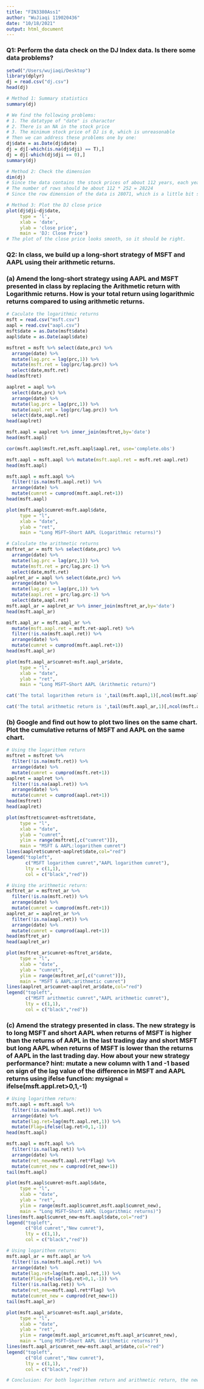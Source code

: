 ```yaml
---
title: "FIN3380Ass1"
author: "WuJiaqi 119020436"
date: "10/18/2021"
output: html_document
---
```


### Q1: Perform the data check on the DJ Index data. Is there some data problems?
```r
setwd("/Users/wujiaqi/Desktop")
library(dplyr)
dj = read.csv("dj.csv")
head(dj)
```

```r
# Method 1: Summary statistics
summary(dj)
```

```r
# We find the following problems:
# 1. The datatype of "date" is charactor
# 2. There is an NA in the stock price
# 3. The minimum stock price of DJ is 0, which is unreasonable
# Then we can address these problems one by one:
dj$date = as.Date(dj$date)
dj = dj[-which(is.na(dj$dji) == T),]
dj = dj[-which(dj$dji == 0),]
summary(dj)
```

```r
# Method 2: Check the dimension
dim(dj)
# Since the data contains the stock prices of about 112 years, each year with about 252 trading days
# The number of rows should be about 112 * 252 = 28224
# Since the row dimension of the data is 28071, which is a little bit smaller than 28224 due to the removemrnt of certain data, it seems reasonable
```

```r
# Method 3: Plot the DJ close price
plot(dj$dji~dj$date,
     type = 'l', 
     xlab = 'date', 
     ylab = 'close price', 
     main = 'DJ: Close Price')
# The plot of the close price looks smooth, so it should be right.
```


### Q2: In class, we build up a long-short strategy of MSFT and AAPL using their arithmetic returns.
### (a) Amend the long-short strategy using AAPL and MSFT presented in class by replacing the Arithmetic return with Logarithmic returns. How is your total return using logarithmic returns compared to using arithmetic returns.
```r
# Caculate the logarithmic returns
msft = read.csv("msft.csv")
aapl = read.csv("aapl.csv")
msft$date = as.Date(msft$date)
aapl$date = as.Date(aapl$date)
```

```r
msftret = msft %>% select(date,prc) %>%
  arrange(date) %>%
  mutate(lag.prc = lag(prc,1)) %>%
  mutate(msft.ret = log(prc/lag.prc)) %>%
  select(date,msft.ret)
head(msftret)
```

```r
aaplret = aapl %>%
  select(date,prc) %>%
  arrange(date) %>%
  mutate(lag.prc = lag(prc,1)) %>%
  mutate(aapl.ret = log(prc/lag.prc)) %>%
  select(date,aapl.ret)
head(aaplret)
```

```r
msft.aapl = aaplret %>% inner_join(msftret,by='date')
head(msft.aapl)
```

```r
cor(msft.aapl$msft.ret,msft.aapl$aapl.ret, use='complete.obs')
```

```r
msft.aapl = msft.aapl %>% mutate(msft.aapl.ret = msft.ret-aapl.ret)
head(msft.aapl)
```

```r
msft.aapl = msft.aapl %>% 
  filter(!is.na(msft.aapl.ret)) %>%
  arrange(date) %>%
  mutate(cumret = cumprod(msft.aapl.ret+1))
head(msft.aapl)
```

```r
plot(msft.aapl$cumret~msft.aapl$date,
     type = "l",
     xlab = "date",
     ylab = "ret",
     main = "Long MSFT~Short AAPL (Logarithmic returns)")
```


```r
# Calculate the arithmetic returns
msftret_ar = msft %>% select(date,prc) %>%
  arrange(date) %>%
  mutate(lag.prc = lag(prc,1)) %>%
  mutate(msft.ret = prc/lag.prc-1) %>%
  select(date,msft.ret)
aaplret_ar = aapl %>% select(date,prc) %>%
  arrange(date) %>%
  mutate(lag.prc = lag(prc,1)) %>%
  mutate(aapl.ret = prc/lag.prc-1) %>%
  select(date,aapl.ret)
msft.aapl_ar = aaplret_ar %>% inner_join(msftret_ar,by='date')
head(msft.aapl_ar)
```

```r
msft.aapl_ar = msft.aapl_ar %>% 
  mutate(msft.aapl.ret = msft.ret-aapl.ret) %>%
  filter(!is.na(msft.aapl.ret)) %>%
  arrange(date) %>%
  mutate(cumret = cumprod(msft.aapl.ret+1))
head(msft.aapl_ar)
```

```r
plot(msft.aapl_ar$cumret~msft.aapl_ar$date,
     type = "l",
     xlab = "date",
     ylab = "ret",
     main = "Long MSFT~Short AAPL (Arithmetic return)")
```

```r
cat('The total logarithem return is ',tail(msft.aapl,1)[,ncol(msft.aapl)])
```

```r
cat('The total arithmetic return is ',tail(msft.aapl_ar,1)[,ncol(msft.aapl_ar)])
```


### (b) Google and find out how to plot two lines on the same chart. Plot the cumulative returns of MSFT and AAPL on the same chart.
```r
# Using the logarithem return
msftret = msftret %>% 
  filter(!is.na(msft.ret)) %>%
  arrange(date) %>%
  mutate(cumret = cumprod(msft.ret+1))
aaplret = aaplret %>% 
  filter(!is.na(aapl.ret)) %>%
  arrange(date) %>%
  mutate(cumret = cumprod(aapl.ret+1))
head(msftret)
head(aaplret)
```

```r
plot(msftret$cumret~msftret$date,
     type = "l",
     xlab = "date",
     ylab = "cumret",
     ylim = range(msftret[,c("cumret")]),
     main = "MSFT & AAPL:logarithem cumret")
lines(aaplret$cumret~aaplret$date,col="red")
legend("topleft",
       c("MSFT logarithem cumret","AAPL logarithem cumret"),
       lty = c(1,1),
       col = c("black","red"))
```

```r
# Using the arithmetic return:
msftret_ar = msftret_ar %>% 
  filter(!is.na(msft.ret)) %>%
  arrange(date) %>%
  mutate(cumret = cumprod(msft.ret+1))
aaplret_ar = aaplret_ar %>% 
  filter(!is.na(aapl.ret)) %>%
  arrange(date) %>%
  mutate(cumret = cumprod(aapl.ret+1))
head(msftret_ar)
head(aaplret_ar)
```

```r
plot(msftret_ar$cumret~msftret_ar$date,
     type = "l",
     xlab = "date",
     ylab = "cumret",
     ylim = range(msftret_ar[,c("cumret")]),
     main = "MSFT & AAPL:arithmetic cumret")
lines(aaplret_ar$cumret~aaplret_ar$date,col="red")
legend("topleft",
       c("MSFT arithmetic cumret","AAPL arithmetic cumret"),
       lty = c(1,1),
       col = c("black","red"))
```


### (c) Amend the strategy presented in class. The new strategy is to long MSFT and short AAPL when returns of MSFT is higher than the returns of AAPL in the last trading day and short MSFT but long AAPL when returns of MSFT is lower than the returns of AAPL in the last trading day. How about your new strategy performance? hint: mutate a new column with 1 and -1 based on sign of the lag value of the difference in MSFT and AAPL returns using ifelse function: mysignal = ifelse(msft.appl.ret>0,1,-1)
```r
# Using logarithem return:
msft.aapl = msft.aapl %>%
  filter(!is.na(msft.aapl.ret)) %>%
  arrange(date) %>%
  mutate(lag.ret=lag(msft.aapl.ret,1)) %>%
  mutate(Flag=ifelse(lag.ret>0,1,-1))
head(msft.aapl)
```

```r
msft.aapl = msft.aapl %>%
  filter(!is.na(lag.ret)) %>%
  arrange(date) %>%
  mutate(ret_new=msft.aapl.ret*Flag) %>%
  mutate(cumret_new = cumprod(ret_new+1))
tail(msft.aapl)
```

```r
plot(msft.aapl$cumret~msft.aapl$date,
     type = "l",
     xlab = "date",
     ylab = "ret",
     ylim = range(msft.aapl$cumret,msft.aapl$cumret_new),
     main = "Long MSFT~Short AAPL (Logarithmic returns)")
lines(msft.aapl$cumret_new~msft.aapl$date,col="red")
legend("topleft",
       c("Old cumret","New cumret"),
       lty = c(1,1),
       col = c("black","red"))
```
```r
# Using logarithem return:
msft.aapl_ar = msft.aapl_ar %>%
  filter(!is.na(msft.aapl.ret)) %>%
  arrange(date) %>%
  mutate(lag.ret=lag(msft.aapl.ret,1)) %>%
  mutate(Flag=ifelse(lag.ret>0,1,-1)) %>%
  filter(!is.na(lag.ret)) %>%
  mutate(ret_new=msft.aapl.ret*Flag) %>%
  mutate(cumret_new = cumprod(ret_new+1))
tail(msft.aapl_ar)
```

```r
plot(msft.aapl_ar$cumret~msft.aapl_ar$date,
     type = "l",
     xlab = "date",
     ylab = "ret",
     ylim = range(msft.aapl_ar$cumret,msft.aapl_ar$cumret_new),
     main = "Long MSFT~Short AAPL (Arithmetic returns)")
lines(msft.aapl_ar$cumret_new~msft.aapl_ar$date,col="red")
legend("topleft",
       c("Old cumret","New cumret"),
       lty = c(1,1),
       col = c("black","red"))
```
```r
# Conclusion: For both logarithem return and arithmetic return, the new strategy performs better than the one one.
```




